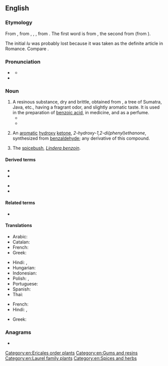 ==English==
{{wikipedia}}

===Etymology===
From {{der|en|frm|benjoin}}, from {{der|en|es|benjuí}}, {{der|en|pt|beijoim}}, {{der|en|it|benzoi}}, from {{der|en|ar|لُبَان جَاوِيّ||Javanese frankincense}}. The first word is from {{der|en|sem-wes-pro|*laban-|t=white}}, the second from {{m|ar|جاوة|t=Java}} (from {{der|en|jv|ꦗꦮ}}).

The initial ''lu'' was probably lost because it was taken as the definite article in Romance. Compare {{m|en|oliban}}.
{{root|en|ar| ل ب ن}}

===Pronunciation===
* {{a|UK}} {{IPA|en|/ˈbɛnzəʊɪn/|/ˈbɛnzɔɪn/}}
** {{audio|en|LL-Q1860 (eng)-Vealhurl-benzoin.wav|Audio (UK)}}
* {{rhymes|en|ɛnzəʊɪn|ɛnzɔɪn|s1=3|s2=2}}

===Noun===
{{en-noun|~}}

# A resinous substance, dry and brittle, obtained from {{taxlink|Styrax benzoin|species|noshow=1}}, a tree of Sumatra, Java, etc., having a fragrant odor, and slightly aromatic taste. It is used in the preparation of [[benzoic acid]], in medicine, and as a perfume. {{defdate|from 16th c.}}
#* {{RQ:Bacon Sylva Sylvarum|passage=These following bodies do not draw: smaragd, achates, corneolus, pearl, jaspis, chalcedonius, alabaster, porphyry, coral, marble, touchstone, haematites, or bloodstone; smyris, ivory, bones, ebontree, cedar, cypress, pitch, softer rosin, camphire, galbanum, ammoniac, storax, '''benzoin''', loadstone, asphaltum.}}
#* {{quote-book|1=en|year=1936|author=Rollo Ahmed|title=The Black Art|publisher=Long|location=London|page=112|passage=Aromatics were used, too, especially in necromancy, and an old recipe of that sort comprises Musk, Myrrh, Frankincense, Red Storax, Mastick, Olibanum, Saffron, '''Benzoin''' and Labdanum.}}
# {{lb|en|organic compound}} An [[aromatic]] [[hydroxy]] [[ketone]], ''2-hydroxy-1,2-di(phenyl)ethanone'', synthesized from [[benzaldehyde]]; any derivative of this compound. {{defdate|from 19th c.}}
# The [[spicebush]], ''[[Lindera benzoin]]''. {{defdate|from 19th c.}}

====Derived terms====
{{der-top}}
* {{l|en|benjamin}}
* {{l|en|benzene}}
{{der-mid}}
* {{l|en|benzoic}}
* {{l|en|flowers of benzoin}}
{{der-bottom}}

====Related terms====
* {{l|en|benjamin}}

====Translations====
{{trans-top|resinous substance from tree}}
* Arabic: {{t|ar|لُبَان جَاوِيّ|m}}
* Catalan: {{t|ca|benjuí|m}}
* French: {{t+|fr|benjoin|m}}
* Greek: {{t+|el|βενζόη|f}}
{{trans-mid}}
* Hindi: {{t+|hi|गूगल|m}}, {{t+|hi|गुग्गुल|m}}
* Hungarian: {{t|hu|benzoe}}
* Indonesian: {{t+|id|kemenyan}}
* Polish: {{t|pl|będźwin|m}} {{qualifier|archaic}}, {{t|pl|benzoes|m}}
* Portuguese: {{t|pt|beijoim|m}}
* Spanish: {{t|es|benjuí|m}}
* Thai: {{t|th|กำยาน}}
{{trans-bottom}}

{{trans-top|white crystalline substance}}
* French: {{t|fr|benzoïne|f}}
* Hindi: {{t+|hi|गूगल|m}}, {{t+|hi|गुग्गुल|m}}
{{trans-mid}}
* Greek: {{t+|el|βενζόη|f}}
{{trans-bottom}}

{{trans-see|spicebush}}

===Anagrams===
* {{anagrams|en|a=beinnoz|Benzion}}

[[Category:en:Ericales order plants]]
[[Category:en:Gums and resins]]
[[Category:en:Laurel family plants]]
[[Category:en:Spices and herbs]]